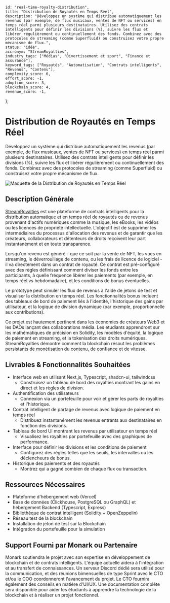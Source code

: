     id: "real-time-royalty-distribution",
    title: "Distribution de Royautés en Temps Réel",
    description: "Développez un système qui distribue automatiquement les revenus (par exemple, de flux musicaux, ventes de NFT ou services) en temps réel parmi plusieurs destinataires. Utilisez des contrats intelligents pour définir les divisions (%), suivre les flux et libérer régulièrement ou continuellement des fonds. Combinez avec des protocoles de streaming (comme Superfluid) ou construisez votre propre mécanisme de flux.",
    status: "idée",
    accronym: "StreamRoyalties",
    industry_tags: ["Médias", "Divertissement et sport", "Finance et assurance"],
    keyword_tags: ["Royautés", "Automatisation", "Contrats intelligents", "Revenus", "Contenu"],
    complexity_score: 6,
    effort_score: -1,
    adoption_score: 3,
    blockchain_score: 4,
    revenue_score: -1,
};

# Distribution de Royautés en Temps Réel

Développez un système qui distribue automatiquement les revenus (par exemple, de flux musicaux, ventes de NFT ou services) en temps réel parmi plusieurs destinataires. Utilisez des contrats intelligents pour définir les divisions (%), suivre les flux et libérer régulièrement ou continuellement des fonds. Combinez avec des protocoles de streaming (comme Superfluid) ou construisez votre propre mécanisme de flux.

![Maquette de la Distribution de Royautés en Temps Réel](/images/project/real-time-royalty-distribution.jpg)

## Description Générale

[StreamRoyalties](https://streamroyalties.monark.io) est une plateforme de contrats intelligents pour la distribution automatique et en temps réel de royautés ou de revenus provenant d'actifs numériques comme la musique, les eBooks, les vidéos ou les licences de propriété intellectuelle. L'objectif est de supprimer les intermédiaires du processus d'allocation des revenus et de garantir que les créateurs, collaborateurs et détenteurs de droits reçoivent leur part instantanément et en toute transparence.

Lorsqu'un revenu est généré - que ce soit par la vente de NFT, les vues en streaming, le déverrouillage de contenu, ou les frais de licence de logiciel - il va directement dans un contrat de royauté. Ce contrat est pré-configuré avec des règles définissant comment diviser les fonds entre les participants, à quelle fréquence libérer les paiements (par exemple, en temps réel vs hebdomadaire), et les conditions de bonus éventuelles.

Le prototype peut simuler les flux de revenus à l'aide de jetons de test et visualiser la distribution en temps réel. Les fonctionnalités bonus incluent des tableaux de bord de paiement liés à l'identité, l'historique des gains par utilisateur, et la logique de division dynamique (par exemple, proportionnelle aux contributions).

Ce projet est hautement pertinent dans les économies de créateurs Web3 et les DAOs lançant des collaborations média. Les étudiants apprendront sur les mathématiques de précision en Solidity, les modèles d'équité, la logique de paiement en streaming, et la tokenisation des droits numériques. StreamRoyalties démontre comment la blockchain résout les problèmes persistants de monétisation du contenu, de confiance et de vitesse.

## Livrables & Fonctionnalités Souhaitées

- Interface web en utilisant Next.js, Typescript, shadcn-ui, tailwindcss
    - Construisez un tableau de bord des royalties montrant les gains en direct et les règles de division.
- Authentification des utilisateurs 
    - Connexion via un portefeuille pour voir et gérer les parts de royalties et l'historique.
- Contrat intelligent de partage de revenus avec logique de paiement en temps réel
    - Distribuez instantanément les revenus entrants aux destinataires en fonction des divisions.
- Tableau de bord UI montrant les revenus par utilisateur en temps réel
    - Visualisez les royalties par portefeuille avec des graphiques de performance.
- Interface pour définir les divisions et les conditions de paiement
    - Configurez des règles telles que les seuils, les intervalles ou les déclencheurs de bonus.
- Historique des paiements et des royautés
    - Montrez qui a gagné combien de chaque flux ou transaction.

## Ressources Nécessaires

- Plateforme d'hébergement web (Vercel)
- Base de données (Clickhouse, PostgreSQL ou GraphQL) et hébergement Backend (Typescript, Express)
- Bibliothèque de contrat intelligent (Solidity + OpenZeppelin)
- Réseau test de la blockchain
- Installation de jeton de test sur la Blockchain
- Intégration du portefeuille pour la simulation

## Support Fourni par Monark ou Partenaire

Monark soutiendra le projet avec son expertise en développement de blockchain et de contrats intelligents. L'équipe actuelle aidera à l'intégration et au transfert de connaissances. Un serveur Discord dédié sera utilisé pour la communication, et des réunions bimensuelles de type Sprint avec le CTO et/ou le COO coordonneront l'avancement du projet. Le CTO fournira également des conseils en matière d'UI/UX. Une documentation complète sera disponible pour aider les étudiants à apprendre la technologie de la blockchain et à réaliser un projet fonctionnel.